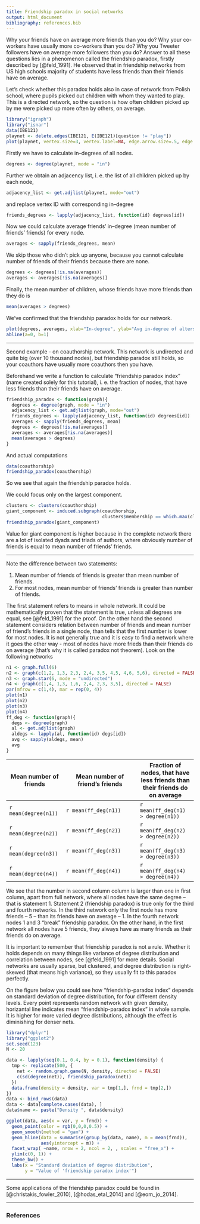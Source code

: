 ```yaml
---
title: Friendship paradox in social networks
output: html_document
bibliography: references.bib
---
```


Why your friends have on average more friends than you do? Why your co-workers have usually more co-workers than you do? Why you Tweeter followers have on average more followers than you do? Answer to all these questions lies in a phenomenon called the friendship paradox, firstly described by [@feld_1991]. He observed that in friendship networks from US high schools majority of students have less friends than their friends have on average. 

Let's check whether this paradox holds also in case of network from Polish school, where pupils picked out children with whom they wanted to play. This is a directed network, so the question is how often children picked up by me were picked up more often by others, on average.

```r
library("igraph")
library("isnar")
data(IBE121)
playnet <- delete.edges(IBE121, E(IBE121)[question != "play"])
plot(playnet, vertex.size=3, vertex.label=NA, edge.arrow.size=.5, edge.curved=.2)
```

Firstly we have to calculate in--degrees of all nodes.
```r
degrees <- degree(playnet, mode = "in")
```

Further we obtain an adjacency list, i. e. the list of all children picked up by each node,
```r
adjacency_list <- get.adjlist(playnet, mode="out")
```

and replace vertex ID with corresponding in--degree
```r
friends_degrees <- lapply(adjacency_list, function(id) degrees[id])
``` 

Now we could calculate average friends' in--degree (mean number of friends' friends) for every node.
```r
averages <- sapply(friends_degrees, mean)
```

We skip those who didn't pick up anyone, because you cannot calculate number of friends of their friends because there are none.
```r
degrees <- degrees[!is.na(averages)]
averages <- averages[!is.na(averages)]
```

Finally, the mean number of children, whose friends have more friends than they do is
```r
mean(averages > degrees)
```

We've confirmed that the friendship paradox holds for our network.

```r
plot(degrees, averages, xlab="In-degree", ylab="Avg in-degree of alters")
abline(a=0, b=1)
```

*******************

Second example - on coauthorship network. This network is undirected and quite big (over 10 thousand nodes), but friendship paradox still holds, so your coauthors have usually more coauthors then you have.

Beforehand we write a function to calculate "friendship paradox index" (name created solely for this tutorial), i. e. the fraction of nodes, that have less friends than their friends have on average. 

```r
friendship_paradox <- function(graph){
  degrees <- degree(graph, mode = "in")
  adjacency_list <- get.adjlist(graph, mode="out")
  friends_degrees <- lapply(adjacency_list, function(id) degrees[id])
  averages <- sapply(friends_degrees, mean)
  degrees <- degrees[!is.na(averages)]
  averages <- averages[!is.na(averages)]
  mean(averages > degrees)
}
```

And actual computations
```r
data(coauthorship)
friendship_paradox(coauthorship)
```

So we see that again the friendship paradox holds.

We could focus only on the largest component.
```r
clusters <- clusters(coauthorship)
giant_component <- induced.subgraph(coauthorship, 
                                    clusters$membership == which.max(clusters$csize))
friendship_paradox(giant_component)
```

Value for giant component is higher because in the complete network there are a lot of isolated dyads and triads of authors, where obviously number of friends is equal to mean number of friends' friends.

**********************

Note the difference between two statements:

1. Mean number of friends of friends is greater than mean number of friends.
2. For most nodes, mean number of friends' friends is greater than number of friends.

The first statement refers to means in whole network. It could be mathematically proven that the statement is true, unless all degrees are equal, see [@feld_1991] for the proof. On the other hand the second statement considers relation between number of friends and mean number of friend's friends in a single node, than tells that the first number is lower for most nodes. It is not generally true and it is easy to find a network where it goes the other way - most of nodes have more frieds than their friends do on average (that's why it is called paradox not theorem). Look on the following networks

```r
n1 <- graph.full(6)
n2 <- graph(c(1,2, 1,3, 2,3, 2,4, 3,5, 4,5, 4,6, 5,6), directed = FALSE)
n3 <- graph.star(6, mode = "undirected")
n4 <- graph(c(1,4, 1,3, 1,6, 2,4, 2,3, 3,5), directed = FALSE)
par(mfrow = c(1,4), mar = rep(0, 4))
plot(n1)
plot(n2)
plot(n3)
plot(n4)
ff_deg <- function(graph){
  degs <- degree(graph)
  al <- get.adjlist(graph)
  aldegs <- lapply(al, function(id) degs[id])
  avg <- sapply(aldegs, mean)
  avg
}
```

Mean number of friends | Mean number of friend's friends | Fraction of nodes, that have less friends than their friends do on average
-------|---------|-------
`r mean(degree(n1))` | `r mean(ff_deg(n1))` | `r mean(ff_deg(n1) > degree(n1))`
`r mean(degree(n2))` |`r mean(ff_deg(n2))` |`r mean(ff_deg(n2) > degree(n2))`
`r mean(degree(n3))` |`r mean(ff_deg(n3))` |`r mean(ff_deg(n3) > degree(n3))`
`r mean(degree(n4))` |`r mean(ff_deg(n4))` |`r mean(ff_deg(n4) > degree(n4))`

We see that the number in second column column is larger than one in first column, apart from full network, where all nodes have the same degree -- that is statement 1. Statement 2 (friendship paradox) is true only for the third and fourth networks. In the third network only the first node has more friends -- 5 -- than its friends have on average -- 1. In the fourth network nodes 1 and 3 "break" friendship paradox. On the other hand, in the first network all nodes have 5 friends, they always have as many friends as their friends do on average. 


It is important to remember that friendship paradox is not a rule. Whether it holds depends on many things like variance of degree distribution and correlation between nodes, see [@feld_1991] for more details. Social networks are usually sparse, but clustered, and degree distribution is right-skewed (that means high variance), so they usually fit to this paradox perfectly.

On the figure below you could see how "friendship-paradox index" depends on standard deviation of degree distribution, for four different density levels. Every point represents random network with given density, horizantal line indicates mean "friendship-paradox index" in whole sample. It is higher for more varied degree distributions, although the effect is diminishing for denser nets.

```r
library("dplyr")
library("ggplot2")
set.seed(123)
N <- 20

data <- lapply(seq(0.1, 0.4, by = 0.1), function(density) {
  tmp <- replicate(500, {
    net <- random.graph.game(N, density, directed = FALSE)
    c(sd(degree(net)), friendship_paradox(net))
  })
  data.frame(density = density, var = tmp[1,], frnd = tmp[2,])
})
data <- bind_rows(data)
data <- data[complete.cases(data), ]
data$name <- paste("Density ", data$density)

ggplot(data, aes(x = var, y = frnd)) +
  geom_point(color = rgb(0,0,0,0.5)) +
  geom_smooth(method = "gam") +
  geom_hline(data = summarise(group_by(data, name), m = mean(frnd)),
             aes(yintercept = m)) +
  facet_wrap( ~name, nrow = 2, ncol = 2, , scales = "free_x") +
  ylim(c(0, 1)) +
  theme_bw() +
  labs(x = "Standard deviation of degree distribution",
       y = "Value of 'friendship paradox index'")
```

********

Some applications of the friendship paradox could be found in [@christakis_fowler_2010], [@hodas_etal_2014] and [@eom_jo_2014].

**********************
### References
